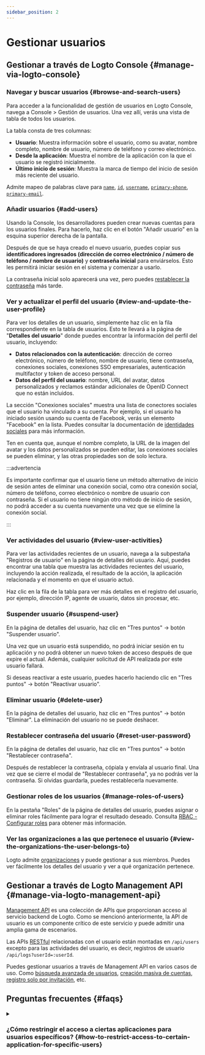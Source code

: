 ```yaml
---
sidebar_position: 2
---
```


# Gestionar usuarios

## Gestionar a través de Logto Console \{#manage-via-logto-console}

### Navegar y buscar usuarios \{#browse-and-search-users}

Para acceder a la funcionalidad de gestión de usuarios en Logto Console, navega a <CloudLink to="/users">Console > Gestión de usuarios</CloudLink>. Una vez allí, verás una vista de tabla de todos los usuarios.

La tabla consta de tres columnas:

- **Usuario**: Muestra información sobre el usuario, como su avatar, nombre completo, nombre de usuario, número de teléfono y correo electrónico.
- **Desde la aplicación**: Muestra el nombre de la aplicación con la que el usuario se registró inicialmente.
- **Último inicio de sesión**: Muestra la marca de tiempo del inicio de sesión más reciente del usuario.

Admite mapeo de palabras clave para [`name`](/user-management/user-data#name), [`id`](/user-management/user-data#id), [`username`](/user-management/user-data#username), [`primary-phone`](/user-management/user-data#primary_phone), [`primary-email`](/user-management/user-data#primary_email).

### Añadir usuarios \{#add-users}

Usando la Console, los desarrolladores pueden crear nuevas cuentas para los usuarios finales. Para hacerlo, haz clic en el botón "Añadir usuario" en la esquina superior derecha de la pantalla.

Después de que se haya creado el nuevo usuario, puedes copiar sus **identificadores ingresados (dirección de correo electrónico / número de teléfono / nombre de usuario)** y **contraseña inicial** para enviárselos. Esto les permitirá iniciar sesión en el sistema y comenzar a usarlo.

La contraseña inicial solo aparecerá una vez, pero puedes [restablecer la contraseña](/end-user-flows/sign-up-and-sign-in/reset-password) más tarde.

### Ver y actualizar el perfil del usuario \{#view-and-update-the-user-profile}

Para ver los detalles de un usuario, simplemente haz clic en la fila correspondiente en la tabla de usuarios. Esto te llevará a la página de "**Detalles del usuario**" donde puedes encontrar la información del perfil del usuario, incluyendo:

- **Datos relacionados con la autenticación**: dirección de correo electrónico, número de teléfono, nombre de usuario, tiene contraseña, conexiones sociales, conexiones SSO empresariales, autenticación multifactor y token de acceso personal.
- **Datos del perfil del usuario**: nombre, URL del avatar, datos personalizados y reclamos estándar adicionales de OpenID Connect que no están incluidos.

La sección "Conexiones sociales" muestra una lista de conectores sociales que el usuario ha vinculado a su cuenta. Por ejemplo, si el usuario ha iniciado sesión usando su cuenta de Facebook, verás un elemento "Facebook" en la lista. Puedes consultar la documentación de [identidades sociales](/user-management/user-data/#social-identities) para más información.

Ten en cuenta que, aunque el nombre completo, la URL de la imagen del avatar y los datos personalizados se pueden editar, las conexiones sociales se pueden eliminar, y las otras propiedades son de solo lectura.

:::advertencia

Es importante confirmar que el usuario tiene un método alternativo de inicio de sesión antes de eliminar una conexión social, como otra conexión social, número de teléfono, correo electrónico o nombre de usuario con contraseña. Si el usuario no tiene ningún otro método de inicio de sesión, no podrá acceder a su cuenta nuevamente una vez que se elimine la conexión social.

:::

### Ver actividades del usuario \{#view-user-activities}

Para ver las actividades recientes de un usuario, navega a la subpestaña "Registros de usuario" en la página de detalles del usuario. Aquí, puedes encontrar una tabla que muestra las actividades recientes del usuario, incluyendo la acción realizada, el resultado de la acción, la aplicación relacionada y el momento en que el usuario actuó.

Haz clic en la fila de la tabla para ver más detalles en el registro del usuario, por ejemplo, dirección IP, agente de usuario, datos sin procesar, etc.

### Suspender usuario \{#suspend-user}

En la página de detalles del usuario, haz clic en "Tres puntos" -> botón "Suspender usuario".

Una vez que un usuario está suspendido, no podrá iniciar sesión en tu aplicación y no podrá obtener un nuevo token de acceso después de que expire el actual. Además, cualquier solicitud de API realizada por este usuario fallará.

Si deseas reactivar a este usuario, puedes hacerlo haciendo clic en "Tres puntos" -> botón "Reactivar usuario".

### Eliminar usuario \{#delete-user}

En la página de detalles del usuario, haz clic en "Tres puntos" -> botón "Eliminar". La eliminación del usuario no se puede deshacer.

### Restablecer contraseña del usuario \{#reset-user-password}

En la página de detalles del usuario, haz clic en "Tres puntos" -> botón "Restablecer contraseña".

Después de restablecer la contraseña, cópiala y envíala al usuario final. Una vez que se cierre el modal de "Restablecer contraseña", ya no podrás ver la contraseña. Si olvidas guardarla, puedes restablecerla nuevamente.

### Gestionar roles de los usuarios \{#manage-roles-of-users}

En la pestaña "Roles" de la página de detalles del usuario, puedes asignar o eliminar roles fácilmente para lograr el resultado deseado. Consulta [RBAC - Configurar roles](/authorization/role-based-access-control/configure-roles) para obtener más información.

### Ver las organizaciones a las que pertenece el usuario \{#view-the-organizations-the-user-belongs-to}

Logto admite [organizaciones](/organizations/organization-management) y puede gestionar a sus miembros. Puedes ver fácilmente los detalles del usuario y ver a qué organización pertenece.

## Gestionar a través de Logto Management API \{#manage-via-logto-management-api}

[Management API](/concepts/core-service/#management-api) es una colección de APIs que proporcionan acceso al servicio backend de Logto. Como se mencionó anteriormente, la API de usuario es un componente crítico de este servicio y puede admitir una amplia gama de escenarios.

Las APIs [RESTful](https://en.wikipedia.org/wiki/Representational_state_transfer) relacionadas con el usuario están montadas en `/api/users` excepto para las actividades del usuario, es decir, registros de usuario `/api/logs?userId=:userId`.

Puedes gestionar usuarios a través de Management API en varios casos de uso. Como [búsqueda avanzada de usuarios](/user-management/advanced-user-search), [creación masiva de cuentas](https://openapi.logto.io/operation/operation-createuser), [registro solo por invitación](/end-user-flows/sign-up-and-sign-in/disable-user-registration), etc.

## Preguntas frecuentes \{#faqs}

<details>

<summary>

### ¿Cómo restringir el acceso a ciertas aplicaciones para usuarios específicos? \{#how-to-restrict-access-to-certain-application-for-specific-users}

</summary>

Debido a la naturaleza de [Omni-sign-in](https://logto.io/products/omni-sign-in) de Logto, no está diseñado para restringir el acceso de usuarios a ciertas aplicaciones antes de la autenticación.
Sin embargo, aún puedes diseñar roles y permisos específicos de la aplicación para proteger tus recursos de API, y validar permisos en el acceso a la API tras el inicio de sesión exitoso del usuario.
Consulta Autorización: [Control de acceso basado en roles](/authorization/role-based-access-control) para obtener más información.

</details>
